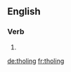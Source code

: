 
==English==

===Verb===
{{head|en}}

# {{present participle of|thole}}

[[de:tholing]]
[[fr:tholing]]